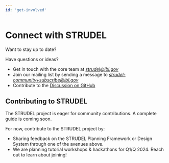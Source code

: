 ```yaml
---
id: 'get-involved'
---
```

# Connect with STRUDEL
Want to stay up to date?

Have questions or ideas?
- Get in touch with the core team at <em><a href="mailto:strudel@lbl.gov">strudel@lbl.gov</a></em>
- Join our mailing list by sending a message to <em><a href="mailto:strudel-community+subscribe@lbl.gov">strudel-community+subscribe@lbl.gov</a></em>
- Contribute to the <a href='https://github.com/orgs/strudel-science/discussions/' target='_blank'>Discussion on GitHub</a>


## Contributing to STRUDEL
The STRUDEL project is eager for community contributions. A complete guide is coming soon. 


For now, contribute to the STRUDEL project by:

- Sharing feedback on the STRUDEL Planning Framework or Design System through one of the avenues above. 
- We are planning tutorial workshops & hackathons for Q1/Q 2024. Reach out to learn about joining!